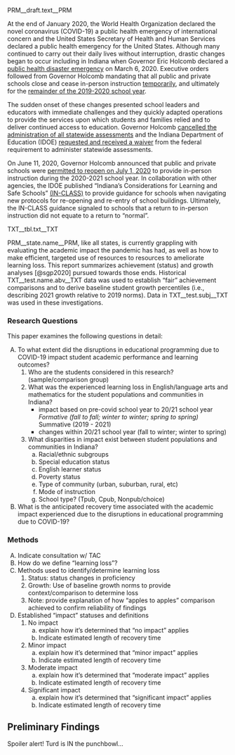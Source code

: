 PRM__draft.text__PRM

At the end of January 2020, the World Health Organization declared the novel
coronavirus (COVID-19) a public health emergency of international concern and the
United States Secretary of Health and Human Services declared a public health
emergency for the United States. Although many continued to carry out their daily
lives without interruption, drastic changes began to occur including in Indiana
when Governor Eric Holcomb declared a [public health disaster emergency](https://www.in.gov/gov/files/20-02ExecutiveOrderDeclarationofPublicHealthEmergencyforCOVID-19FINAL.pdf)
on March 6, 2020. Executive orders followed from Governor Holcomb mandating that
all public and private schools close and cease in-person instruction
[temporarily](https://www.in.gov/gov/files/EO_20-05.pdf), and ultimately for the
[remainder of the 2019-2020 school year](https://www.in.gov/gov/files/Executive-Order-20-16-Education.pdf).

The sudden onset of these changes presented school leaders and educators with
immediate challenges and they quickly adapted operations to provide the services
upon which students and families relied and to deliver continued access to education.
Governor Holcomb [cancelled the administration of all statewide assessments](https://www.in.gov/gov/files/EO_20-05.pdf)
and the Indiana Department of Education (IDOE) [requested and received a waiver](
https://www.doe.in.gov/sites/default/files/essa/indiana-essa-waiver-request.pdf;
https://www.doe.in.gov/sites/default/files/essa/used-essa-waiver-approval.pdf)
from the federal requirement to administer statewide assessments.

On June 11, 2020, Governor Holcomb announced that public and private schools were
[permitted to reopen on July 1, 2020](https://www.in.gov/gov/files/Executive-Order-20-32-Stage-4.pdf)
to provide in-person instruction during the 2020-2021 school year. In collaboration
with other agencies, the IDOE published "Indiana’s Considerations for Learning and
Safe Schools" [(IN-CLASS)](https://www.doe.in.gov/covid-19) to provide guidance
for schools when navigating new protocols for re-opening and re-entry of school
buildings. Ultimately, the IN-CLASS guidance signaled to schools that a return to
in-person instruction did not equate to a return to "normal".

TXT__tbl.txt__TXT 

PRM__state.name__PRM, like all states, is currently grappling with evaluating the
academic impact the pandemic has had, as well as how to make efficient, targeted
use of resources to resources to ameliorate learning loss. This report summarizes
achievement (status) and growth analyses [@sgp2020] pursued towards those ends. Historical
TXT__test.name.abv__TXT data was used to establish "fair" achievement comparisons
and to derive baseline student growth percentiles (i.e., describing 2021 growth
relative to 2019 norms). Data in TXT__test.subj__TXT was used in these investigations.

###  Research Questions

This paper examines the following questions in detail:

  A) To what extent did the disruptions in educational programming due to COVID-19
     impact student academic performance and learning outcomes?
      1. Who are the students considered in this research? (sample/comparison group)
      2. What was the experienced learning loss in English/language arts and mathematics
         for the student populations and communities in Indiana?
          - impact based on pre-covid school year to 20/21 school year
              *Formative (fall to fall; winter to winter; spring to spring)
              *Summative (2019 - 2021)
          - changes within 20/21 school year (fall to winter; winter to spring)
      3. What disparities in impact exist between student populations and communities in Indiana?
          a) Racial/ethnic subgroups
          b) Special education status
          c) English learner status
          d) Poverty status
          e) Type of community (urban, suburban, rural, etc)
          f) Mode of instruction
          g) School type? (Tpub, Cpub, Nonpub/choice)
  B) What is the anticipated recovery time associated with the academic impact
     experienced due to the disruptions in educational programming due to COVID-19?

###  Methods

  A) Indicate consultation w/ TAC
  B) How do we define "learning loss"?
  C) Methods used to identify/determine learning loss
      1. Status: status changes in proficiency
      2. Growth: Use of baseline growth norms to provide context/comparison to determine loss
      3. Note: provide explanation of how "apples to apples" comparison achieved to confirm reliability of findings
  D) Established "impact" statuses and definitions
      1. No impact
          a) explain how it’s determined that "no impact" applies
          b) Indicate estimated length of recovery time
      2. Minor impact
          a) explain how it’s determined that "minor impact" applies
          b) Indicate estimated length of recovery time
      3. Moderate impact
          a) explain how it’s determined that "moderate impact" applies
          b) Indicate estimated length of recovery time
      4. Significant impact
          a) explain how it’s determined that "significant impact" applies
          b) Indicate estimated length of recovery time

##  Preliminary Findings

Spoiler alert! Turd is IN the punchbowl...
